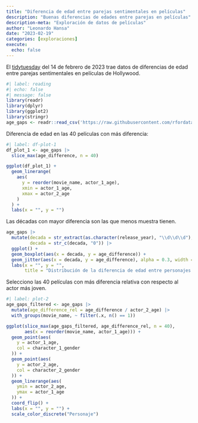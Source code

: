 ```yaml
---
title: "Diferencia de edad entre parejas sentimentales en películas"
description: "Buenas diferencias de edades entre parejas en películas"
description-meta: "Exploración de datos de películas"
author: "Leonardo Hansa"
date: "2023-02-19"
categories: [exploraciones]
execute: 
  echo: false
---
```


El [tidytuesday](https://github.com/rfordatascience/tidytuesday/blob/master/data/2023/2023-02-14/readme.md) del 14 de febrero de 2023 trae datos de diferencias de edad entre parejas sentimentales en películas de Hollywood. 


```r
#| label: reading
#| echo: false
#| message: false
library(readr)
library(dplyr)
library(ggplot2)
library(stringr)
age_gaps <- readr::read_csv('https://raw.githubusercontent.com/rfordatascience/tidytuesday/master/data/2023/2023-02-14/age_gaps.csv')
```

Diferencia de edad en las 40 películas con más diferencia: 

```r
#| label: df-plot-1
df_plot_1 <- age_gaps |> 
  slice_max(age_difference, n = 40)

ggplot(df_plot_1) + 
  geom_linerange(
    aes(
      y = reorder(movie_name, actor_1_age), 
      xmin = actor_1_age, 
      xmax = actor_2_age
    )
  ) + 
  labs(x = "", y = "")
```

Las décadas con mayor diferencia son las que menos muestra tienen.

```r
age_gaps |> 
  mutate(decada = str_extract(as.character(release_year), "\\d\\d\\d"), 
         decada = str_c(decada, "0")) |>
  ggplot() + 
  geom_boxplot(aes(x = decada, y = age_difference)) +
  geom_jitter(aes(x = decada, y = age_difference), alpha = 0.3, width = 0.25) +
  labs(x = "", y = "", 
       title = "Distribución de la diferencia de edad entre personajes de películas, por década")
```
Selecciono las 40 películas con más diferencia relativa con respecto al actor más joven. 

```r
#| label: plot-2
age_gaps_filtered <- age_gaps |> 
  mutate(age_difference_rel = age_difference / actor_2_age) |> 
  with_groups(movie_name, ~ filter(.x, n() == 1))

ggplot(slice_max(age_gaps_filtered, age_difference_rel, n = 40), 
       aes(x = reorder(movie_name, actor_1_age))) + 
  geom_point(aes(
    y = actor_1_age,
    col = character_1_gender  
  )) + 
  geom_point(aes(
    y = actor_2_age, 
    col = character_2_gender  
  )) + 
  geom_linerange(aes(
    ymin = actor_2_age, 
    ymax = actor_1_age
  )) + 
  coord_flip() + 
  labs(x = "", y = "") + 
  scale_color_discrete("Personaje")
```

<!-- artists <- readr::read_csv('https://raw.githubusercontent.com/rfordatascience/tidytuesday/master/data/2023/2023-01-17/artists.csv') -->


<!-- cats_uk <- readr::read_csv('https://raw.githubusercontent.com/rfordatascience/tidytuesday/master/data/2023/2023-01-31/cats_uk.csv') -->
<!-- cats_uk_reference <- readr::read_csv('https://raw.githubusercontent.com/rfordatascience/tidytuesday/master/data/2023/2023-01-31/cats_uk_reference.csv') -->

